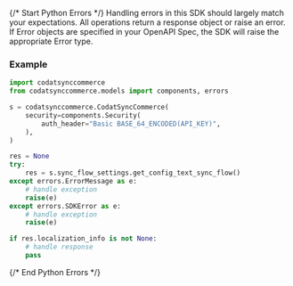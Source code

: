 {/* Start Python Errors */}
Handling errors in this SDK should largely match your expectations.  All operations return a response object or raise an error.  If Error objects are specified in your OpenAPI Spec, the SDK will raise the appropriate Error type.



### Example

```python
import codatsynccommerce
from codatsynccommerce.models import components, errors

s = codatsynccommerce.CodatSyncCommerce(
    security=components.Security(
        auth_header="Basic BASE_64_ENCODED(API_KEY)",
    ),
)

res = None
try:
    res = s.sync_flow_settings.get_config_text_sync_flow()
except errors.ErrorMessage as e:
    # handle exception
    raise(e)
except errors.SDKError as e:
    # handle exception
    raise(e)

if res.localization_info is not None:
    # handle response
    pass

```

{/* End Python Errors */}
